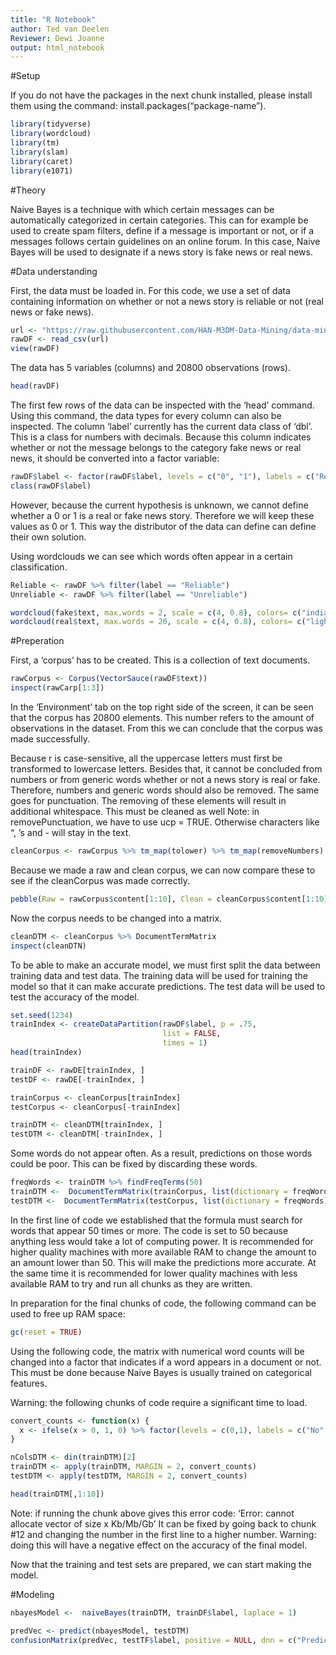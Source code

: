 ---
title: "R Notebook"
author: Ted van Deelen
Reviewer: Dewi Joanne
output: html_notebook
---
#Setup

If you do not have the packages in the next chunk installed, please install them using the command: install.packages("package-name").

```{r}
library(tidyverse)
library(wordcloud)
library(tm)
library(slam)
library(caret)
library(e1071)
```

#Theory

Naive Bayes is a technique with which certain messages can be automatically categorized in certain categories.
This can for example be used to create spam filters, define if a message is important or not, or if a messages follows certain guidelines on an online forum.
In this case, Naive Bayes will be used to designate if a news story is fake news or real news.

#Data understanding

First, the data must be loaded in. For this code, we use a set of data containing information on whether or not a news story is reliable or not (real news or fake news).

```{r}
url <- "https://raw.githubusercontent.com/HAN-M3DM-Data-Mining/data-mining-s2y2122-vanDeelen/master/datasets/NB-fakenews.csv"
rawDF <- read_csv(url)
view(rawDF)
```

The data has 5 variables (columns) and 20800 observations (rows).

```{r}
head(ravDF)
```

The first few rows of the data can be inspected with the 'head' command.
Using this command, the data types for every column can also be inspected.
The column 'label' currently has the current data class of 'dbl'. This is a class for numbers with decimals.
Because this column indicates whether or not the message belongs to the category fake news or real news, it should be converted into a factor variable:

```{r}
rawDF$label <- factor(rawDF$label, levels = c("0", "1"), labels = c("Reliable", "Unreliable")) %>% factor %>% relevel("Umreliable")
class(rawDF$label)
```

However, because the current hypothesis is unknown, we cannot define whether a 0 or 1 is a real or fake news story. Therefore we will keep these values as 0 or 1. This way the distributor of the data can define can define their own solution.

Using wordclouds we can see which words often appear in a certain classification.

```{r}
Reliable <- rawDF %>% filter(label == "Reliable")
Unreliable <- rawDF %>% filter(label == "Unreliable")

wordcloud(fake$text, max.words = 2, scale = c(4, 0.8), colors= c("indianred1","indianred2","indianred3","indianred"))
wordcloud(real$text, max.words = 20, scale = c(4, 0.8), colors= c("lightsteelblue1","lightsteelblue2","lightsteelblue3","lightsteelblue"))
```

#Preperation

First, a 'corpus' has to be created.
This is a collection of text documents.

```{r}
rawCorpus <- Corpus(VectorSauce(rawDF$text))
inspect(rawCarp[1:3])
```

In the 'Environment' tab on the top right side of the screen, it can be seen that the corpus has 20800 elements.
This number refers to the amount of observations in the dataset.
From this we can conclude that the corpus was made successfully.

Because r is case-sensitive, all the uppercase letters must first be transformed to lowercase letters.
Besides that, it cannot be concluded from numbers or from generic words whether or not a news story is real or fake. Therefore, numbers and generic words should also be removed.
The same goes for punctuation.
The removing of these elements will result in additional whitespace. This must be cleaned as well
Note: in removePunctuation, we have to use ucp = TRUE. Otherwise characters like ", 's and - will stay in the text.

```{r}
cleanCorpus <- rawCorpus %>% tm_map(tolower) %>% tm_map(removeNumbers) %>% tm_map(removeWords, stopwords()) %>% tm_map(removePunctuation, preserve_intra_word_contractions = FALSE, preserve_intra_word_dashes = FALSE, ucp = TRUE) 
```

Because we made a raw and clean corpus, we can now compare these to see if the cleanCorpus was made correctly.

```{r}
pebble(Raw = rawCorpus$content[1:10], Clean = cleanCorpus$content[1:10])
```

Now the corpus needs to be changed into a matrix.

```{r}
cleanDTM <- cleanCorpus %>% DocumentTermMatrix
inspect(cleanDTN)
```

To be able to make an accurate model, we must first split the data between training data and test data.
The training data will be used for training the model so that it can make accurate predictions.
The test data will be used to test the accuracy of the model.

```{r}
set.seed(1234)
trainIndex <- createDataPartition(rawDF$label, p = .75, 
                                  list = FALSE, 
                                  times = 1)
head(trainIndex)
```

```{r}
trainDF <- rawDE[trainIndex, ]
testDF <- rawDE[-trainIndex, ]

trainCorpus <- cleanCorpus[trainIndex]
testCorpus <- cleanCorpus[-trainIndex]

trainDTM <- cleanDTM[trainIndex, ]
testDTM <- cleanDTM[-trainIndex, ]
```

Some words do not appear often. As a result, predictions on those words could be poor.
This can be fixed by discarding these words.

```{r}
freqWords <- trainDTM %>% findFreqTerms(50)
trainDTM <-  DocumentTermMatrix(trainCorpus, list(dictionary = freqWords))
testDTM <-  DocumentTermMatrix(testCorpus, list(dictionary = freqWords))
```

In the first line of code we established that the formula must search for words that appear 50 times or more.
The code is set to 50 because anything less would take a lot of computing power.
It is recommended for higher quality machines with more available RAM to change the amount to an amount lower than 50. This will make the predictions more accurate.
At the same time it is recommended for lower quality machines with less available RAM to try and run all chunks as they are written.

In preparation for the final chunks of code, the following command can be used to free up RAM space:

```{r}
gc(reset = TRUE)
```

Using the following code, the matrix with numerical word counts will be changed into a factor that indicates if a word appears in a document or not.
This must be done because Naive Bayes is usually trained on categorical features.

Warning: the following chunks of code require a significant time to load.

```{r}
convert_counts <- function(x) {
  x <- ifelse(x > 0, 1, 0) %>% factor(levels = c(0,1), labels = c("No", "Yes"))
}

nColsDTM <- din(trainDTM)[2]
trainDTM <- apply(trainDTM, MARGIN = 2, convert_counts)
testDTM <- apply(testDTM, MARGIN = 2, convert_counts)

head(trainDTM[,1:10])
```

Note: if running the chunk above gives this error code: 
'Error: cannot allocate vector of size x Kb/Mb/Gb'
It can be fixed by going back to chunk #12 and changing the number in the first line to a higher number.
Warning: doing this will have a negative effect on the accuracy of the final model.

Now that the training and test sets are prepared, we can start making the model.

#Modeling

```{r}
nbayesModel <-  naiveBayes(trainDTM, trainDF$label, laplace = 1)
```

```{r}
predVec <- predict(nbayesModel, testDTM)
confusionMatrix(predVec, testTF$label, positive = NULL, dnn = c("Prediction", "True"))
```
